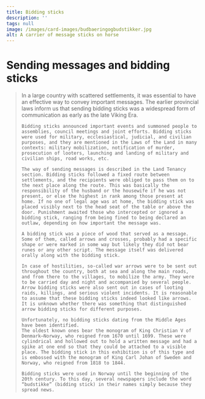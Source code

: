 ```yaml
---
title: Bidding sticks
description: ''
tags: null
image: /images/card-images/budbaeringogbudstikker.jpg
alt: A carrier of message sticks on horse
---
```




# Sending messages and bidding sticks

<Blockquote
    quote='“And for all men to whose home an arrow arrives, it summons him to ship if he lives on the coast, but the gathering of the army inland.”'
    footer='Land defence section, chapter 3' />

<Spacer height={40}/>
<Container stil="initial side">
     In a large country with scattered settlements, it was essential to have an effective way to convey important messages. The earlier provincial laws inform us that sending bidding sticks was a widespread form of communication as early as the late Viking Era. 
    
    Bidding sticks announced important events and summoned people to assemblies, council meetings and joint efforts. Bidding sticks were used for military, ecclesiastical, judicial, and civilian purposes, and they are mentioned in the Laws of the Land in many contexts: military mobilization, notification of murder, prosecution of looters, launching and landing of military and civilian ships, road works, etc. 
    
    The way of sending messages is described in the Land Tenancy section. Bidding sticks followed a fixed route between settlements, and the recipients were obliged to pass them on to the next place along the route. This was basically the responsibility of the husband or the housewife if he was not present, or else the highest in rank among those present at home. If no one of legal age was at home, the bidding stick was placed visibly next to the head seat of the table or above the door. Punishment awaited those who intercepted or ignored a bidding stick, ranging from being fined to being declared an outlaw, depending on how important the message was.
    
    A bidding stick was a piece of wood that served as a message. Some of them, called arrows and crosses, probably had a specific shape or were marked in some way but likely they did not bear runes or any other script. The message itself was delivered orally along with the bidding stick. 

    In case of hostilities, so-called war arrows were to be sent out throughout the country, both at sea and along the main roads, and from there to the villages, to mobilize the army. They were to be carried day and night and accompanied by several people. Arrow bidding sticks were also sent out in cases of looting raids, killings, and serious violent incidents. It is reasonable to assume that these bidding sticks indeed looked like arrows. It is unknown whether there was something that distinguished arrow bidding sticks for different purposes. 

    Unfortunately, no bidding sticks dating from the Middle Ages have been identified. 
    The oldest known ones bear the monogram of King Christian V of Denmark–Norway, who reigned from 1670 until 1699. These were cylindrical and hollowed out to hold a written message and had a spike at one end so that they could be attached to a visible place. The bidding stick in this exhibition is of this type and is embossed with the monogram of King Carl Johan of Sweden and Norway, who reigned from 1818 to 1844. 
    
    Bidding sticks were used in Norway until the beginning of the 20th century. To this day, several newspapers include the word “budstikke” (bidding stick) in their names simply because they spread news.
</Container>


 <Figure
    image="/images/Bf_Bd_03896_01.jpg"
    title="A bidding stick"
    alt="A bidding stick"
    href="https://digitaltmuseum.no/0210112456947/nyere-kulturhistorie"
  
>
</Figure>
